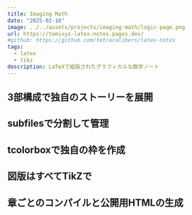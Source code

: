 ```yaml
---
title: Imaging Math
date: "2025-02-16"
image: ../../assets/projects/imaging-math/logic-page.png
url: https://tomixyz-latex-notes.pages.dev/
#github: https://github.com/tetracalibers/latex-notes
tags:
  - latex
  - tikz
description: LaTeXで組版されたグラフィカルな数学ノート
---
```



## 3部構成で独自のストーリーを展開

## subfilesで分割して管理

## tcolorboxで独自の枠を作成

<VStack>
  <FigureBox src={img_DefinitionBox} maxWidth="800px" />
  <FigureBox src={img_TheoremBox} maxWidth="800px" />
  <FigureBox src={img_ProofBox} maxWidth="800px" />
  <FigureBox src={img_ReviewBox} maxWidth="800px" />
  <FigureBox src={img_SupplenoteBox} maxWidth="800px" />
  <FigureBox src={img_EmphasisBox} maxWidth="800px" />
</VStack>

## 図版はすべてTikZで

## 章ごとのコンパイルと公開用HTMLの生成
